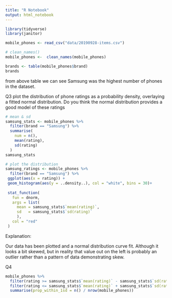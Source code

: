 ```yaml
---
title: "R Notebook"
output: html_notebook
---
```


```r
library(tidyverse)
library(janitor)
```


```r
mobile_phones <- read_csv("data/20190928-items.csv")
```

```r
# clean_names()
mobile_phones <-  clean_names(mobile_phones)
```


```r
 
brands <- table(mobile_phones$brand)
brands
```

 from above table we can see Samsung was the highest number of phones in the dataset.
 

Q3
plot the distribution of phone ratings as a probability density, overlaying a fitted normal distribution. Do you think the normal distribution provides a good model of these ratings

```r
# mean & sd
samsung_stats <- mobile_phones %>%
  filter(brand == "Samsung") %>%
  summarise(
    num = n(),
    mean(rating),
    sd(rating)
  )
samsung_stats
```


```r
# plot the distribution
samsung_ratings <- mobile_phones %>%
  filter(brand == "Samsung") %>%
 ggplot(aes(x = rating)) +
 geom_histogram(aes(y = ..density..), col = "white", bins = 30)+
  
 stat_function(
   fun = dnorm,
   args = list(
     mean = samsung_stats$`mean(rating)`,
     sd   = samsung_stats$`sd(rating)`
     ),
   col = "red"
 )
```

Explanation:

Our data has been plotted and a normal distribution curve fit. Although it looks a bit skewed, but in reality that value out on the left is probably an outlier rather than a pattern of data demonstrating skew.

Q4

```r
mobile_phones %>%
  filter(rating >= samsung_stats$`mean(rating)` - samsung_stats$`sd(rating)`) %>%
  filter(rating <= samsung_stats$`mean(rating)` + samsung_stats$`sd(rating)`) %>%
  summarise(prop_within_1sd = n() / nrow(mobile_phones))
```

